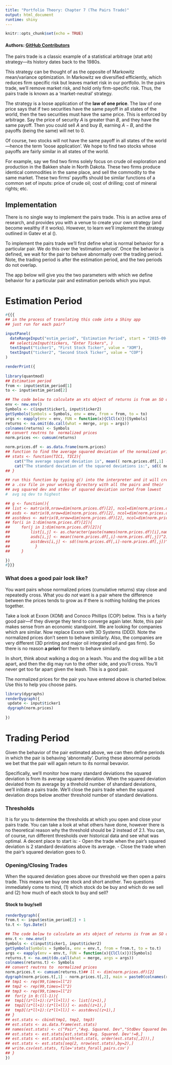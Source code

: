 ```yaml
---
title: "Portfolio Theory: Chapter 7 (The Pairs Trade)"
output: html_document
runtime: shiny
---
```


```r
knitr::opts_chunk$set(echo = TRUE)
```

#### Authors: [GitHub Contributors](https://github.com/Matt-Brigida/portfolio-theory/graphs/contributors)

The pairs trade is a classic example of a statistical arbitrage (stat arb) strategy---its history dates back to the 1980s.  

This strategy can be thought of as the opposite of Markowitz mean/variance optimization.  In Markowitz we diversified efficiently, which reduces firm specific risk but leaves market risk in our portfolio.  In the pairs trade, we'll remove market risk, and hold only firm-specific risk. Thus, the pairs trade is known as a 'market-neutral' strategy. 

The strategy is a loose application of the **law of one price**.  The law of one price says that if two securities have the same payoff in all states of the world, then the two securities must have the same price.  This is enforced by arbitrage.  Say the price of security $A$ is greater than $B$, and they have the same payoff.  Then you could sell $A$ and buy $B$, earning $A-B$, and the payoffs (being the same) will net to $0$.  

Of course, two stocks will not have the same payoff in all states of the world---hence the term 'loose application'.  We hope to find two stocks whose payoffs are fairly similar in all states of the world.  

For example, say we find two firms solely focus on crude oil exploration and production in the Bakken shale in North Dakota. These two firms produce identical commodities in the same place, and sell the commodity to the same market.  These two firms' payoffs should be similar functions of a common set of inputs: price of crude oil; cost of drilling; cost of mineral rights; etc.



## Implementation

There is no single way to implement the pairs trade. This is an active area of research, and provides you with a venue to create your own strategy (and become wealthy if it works).  However, to learn we'll implement the strategy outlined in Gatev et al ().  


To implement the pairs trade we'll first define what is normal behavior for a particular pair.  We do this over the 'estimation period'.  Once the behavior is defined, we wait for the pair to behave abnormally over the trading period.  Note, the trading period is after the estimation period, and the two periods do not overlap.  

The app below will give you the two parameters with which we define behavior for a particular pair and estimation periods which you input.  

# Estimation Period

```r
#{{{
## in the process of translating this code into a Shiny app
## just run for each pair?

inputPanel(
  dateRangeInput("estim_period", "Estimation Period", start = "2015-09-01", end = "2015-12-31"),
  ## selectizeInput(tickers, "Enter Tickers", )
  textInput("ticker1", "First Stock Ticker", value = "XOM"),
  textInput("ticker2", "Second Stock Ticker", value = "COP")
)

renderPrint({
    
library(quantmod)
## Estimation period
from <- input$estim_period[1]
to <- input$estim_period[2]

## The code below to calculate an xts object of returns is from an SO or Quant.SE post.  I need to find it and cite.
env <- new.env()
Symbols <- c(input$ticker1, input$ticker2)
getSymbols(Symbols = Symbols, env = env, from = from, to = to)
args <- eapply(env = env, FUN = function(x){ClCl(x)})[Symbols]
returns <- na.omit(do.call(what = merge, args = args))
colnames(returns) <- Symbols
## convert reutrns to  normalized prices
norm.prices <<- cumsum(returns)

norm.prices.df <- as.data.frame(norm.prices)
## function to find the average squared deviation of the normalized prices for two stocks
## stats <- function(TIC1, TIC2){
    cat("The average squared deviation is", mean(( norm.prices.df[,1] - norm.prices.df[,2])^2 ),"\n")
    cat("The standard deviation of the squared deviations is:", sd(( norm.prices.df[,1] - norm.prices.df[,2])^2 ),"\n")
## }

## run this function by typing g() into the interpreter and it will create
## a .csv file in your working directory with all the pairs and their
## avg squared dev and stdev of squared deviation sorted from lowest
#  avg sq dev to highest

## g <- function(){
## list <- matrix(0,nrow=dim(norm.prices.df)[2], ncol=dim(norm.prices.df)[2])
## asds <- matrix(0,nrow=dim(norm.prices.df)[2], ncol=dim(norm.prices.df)[2])
## asstdevs <- matrix(0,nrow=dim(norm.prices.df)[2], ncol=dim(norm.prices.df)[2])
## for(i in 1:dim(norm.prices.df)[2]){
##     for(j in 1:dim(norm.prices.df)[2]){
##         list[i,j] <- as.character(paste(names(norm.prices.df)[i],names(norm.prices.df)[j]),sep="")
##         asds[i,j] <- mean((norm.prices.df[,i]-norm.prices.df[,j])^2)
##         asstdevs[i,j] <- sd((norm.prices.df[,i]-norm.prices.df[,j])^2)
##           }
##     }

})
#}}}
```

### What does a good pair look like?

You want pairs whose normalized prices (cumulative returns) stay close and repeatedly cross. What you do *not* want is a pair where the difference between the prices tends to grow as if there is nothing holding the prices together.  

Take a look at Exxon (XOM) and Conoco Phillips (COP) below.  This is a fairly good pair---if they diverge they tend to converge again later.  Note, this pair makes sense from an economic standpoint. We are looking for companies which are similar.  Now replace Exxon with 3D Systems (DDD).  Note the normalized prices don't seem to behave similarly. Also, the companies are very different (3D printing and major oil integrated oil and gas firm).  So there is no reason **a priori** for them to behave similarly.  

In short, think about walking a dog on a leash.  You and the dog will be a bit apart, and then the dig may run to the other side, and you'll cross.  You'll never get too far apart given the leash.  This is a good pair.  

The normalized prices for the pair you have entered above is charted below.  Use this to help you choose pairs.  

```r
library(dygraphs)
renderDygraph({
 update <- input$ticker1
 dygraph(norm.prices) 
  
})
```


# Trading Period

Given the behavior of the pair estimated above, we can then define periods in which the pair is behaving 'abnormally'.  During these abnormal periods we bet that the pair will again return to its normal bevavior. 

Specifically, we'll monitor how many standard deviations the squared deviation is from its average squared deviation.  When the squared deviation deviated from its average by a threhold number of shandard deviations, we'll initiate a pairs trade.  We'll close the pairs trade when the squared deviation drops below another threshold number of standard deviations.

### Thresholds

It is for you to determine the thresholds at which you open and close your pairs trade.  You can take a look at what others have done, however there is no theoretical reason why the threshold should be 2 instead of 2.1.  You can, of course, run different thresholds over historical data and see what was optimal.  A decent place to start is:
- Open the trade when the pair's squared deviation is 2 standard deviations above its average.
- Close the trade when the pair's squared deviation goes to 0.

### Opening/Closing Trades

When the squared deviation goes above our threshold we then open a pairs trade.  This means we buy one stock and short another.  Two questions immediately come to mind, (1) which stock do be buy and which do we sell and (2) how much of each stock to buy and sell?

#### Stock to buy/sell




```r
renderDygraph({
from.t <- input$estim_period[2] + 1
to.t <- Sys.Date()

## The code below to calculate an xts object of returns is from an SO or Quant.SE post.  I need to find it and cite.
env.t <- new.env()
Symbols <- c(input$ticker1, input$ticker2)
getSymbols(Symbols = Symbols, env = env.t, from = from.t, to = to.t)
args <- eapply(env = env.t, FUN = function(x){ClCl(x)})[Symbols]
returns.t <- na.omit(do.call(what = merge, args = args))
colnames(returns.t) <- Symbols
## convert reutrns to  normalized prices
norm.prices.t <- cumsum(returns.t)## ll <- dim(norm.prices.df)[2]
dygraph(norm.prices.t[,1] - norm.prices.t[,2], main = paste0(colnames(returns.t)[1], " minus ", colnames(returns.t)[2]))
## tmp1 <- rep(99,times=ll^2)
## tmp2 <- rep(99,times=ll^2)
## tmp3 <- rep(99,times=ll^2)
##  for(z in 0:(ll-1)){
##  tmp1[(z*ll+1):(z*ll+ll)] <- list[(z+1),]
##  tmp2[(z*ll+1):(z*ll+ll)] <- asds[(z+1),]
##  tmp3[(z*ll+1):(z*ll+ll)] <- asstdevs[(z+1),]
## }
## est.stats <- cbind(tmp1, tmp2, tmp3)
## est.stats <- as.data.frame(est.stats)
## names(est.stats) <- c("Pair","Avg. Squared. Dev","StdDev Squared Dev")
## est.stats <- est.stats[est.stats$'Avg. Squared. Dev'!=0,]
## est.stats <- est.stats[with(est.stats, order(est.stats[,2])),]
## est.stats <- est.stats[seq(2, nrow(est.stats),by=2),]
## write.csv(est.stats, file='stats_forall_pairs.csv')
## }
})
```

<!--- end -->

